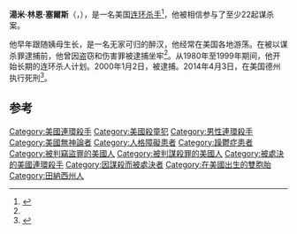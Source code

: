 {{Infobox Criminal
| subject_name   = 湯米·林恩·塞爾斯<br>Tommy Lynn Sells
| alt = 
| birth_date  = {{Birth date|1964|6|28}}
| birth_place = {{USA}}[[加利福尼亞州|加利福尼亞州]][[奧克蘭_(加利福尼亞州)|奧克蘭]]
| death_date  = {{Death date|2014|4|3}} 
| death_place = {{USA}}[[德克薩斯州|德克薩斯州]][[亨茨維爾_(德克薩斯州)|亨茨維爾]]
| alias= 越野殺手(The Cross-country Killer)
| conviction     = [[謀殺|謀殺]]、[[偷竊|偷竊]]、[[嚴重身體傷害|嚴重身體傷害]]等共5項控罪
| cause= [[注射死刑|注射死刑]]
| victims=至少22名
| country=美国
| states=[[密蘇里州|密蘇里州]]、[[紐約州|紐約州]]、[[伊利諾州|伊利諾州]]、[[德克薩斯州|德克薩斯州]]、[[肯塔基州|肯塔基州]]等
| beginyear=1980年
| endyear=1999年12月31日
| apprehended=2000年1月2日
| sentence=[[死刑|死刑]](2000年9月20日)
}}

'''湯米·林恩·塞爾斯'''（{{lang|en|Tommy Lynn Sells}}，{{bd|1964年|6月28日|2014年|4月3日|catIdx=Sells}}），是一名美国[[连环杀手|连环杀手]]<ref name="CL6">{{Cite web |url=http://www.crimelibrary.com/serial_killers/predators/tommy_sells/6.html |title=Murder interrupted |accessdate=2014-04-13 |archive-date=2014-04-03 |archive-url=https://web.archive.org/web/20140403211417/http://www.crimelibrary.com/serial_killers/predators/tommy_sells/6.html |dead-url=no }}</ref>，他被相信参与了至少22起谋杀案。

他早年跟随姨母生长，是一名无家可归的醉汉，他经常在美国各地游荡。在被以谋杀罪逮捕前，他曾因盗窃和伤害罪被逮捕坐牢<ref name="CL6"/>。从1980年至1999年期间，他开始长期的连环杀人计划。2000年1月2日，被逮捕。2014年4月3日，在美国德州执行死刑<ref name="executed">{{Cite web |url=http://news.msn.com/crime-justice/serial-killer-executed-with-texas-new-drug-supply?ocid=ansnews11 |title=Serial killer executed with Texas' new drug supply |access-date=2014-04-13 |archive-url=https://web.archive.org/web/20140406131024/http://news.msn.com/crime-justice/serial-killer-executed-with-texas-new-drug-supply?ocid=ansnews11 |archive-date=2014-04-06 |dead-url=yes }}</ref>。

==参考==
{{reflist}}

{{Authority control}}
{{DEFAULTSORT:Lynn Sells, Tommy}}

[[Category:美國連環殺手|Category:美國連環殺手]]
[[Category:美國殺童犯|Category:美國殺童犯]]
[[Category:男性連環殺手|Category:男性連環殺手]]
[[Category:美國無神論者|Category:美國無神論者]]
[[Category:人格障礙患者|Category:人格障礙患者]]
[[Category:躁鬱症患者|Category:躁鬱症患者]]
[[Category:被判竊盜罪的美國人|Category:被判竊盜罪的美國人]]
[[Category:被判謀殺罪的美國人|Category:被判謀殺罪的美國人]]
[[Category:被處決的美國連環殺手|Category:被處決的美國連環殺手]]
[[Category:因謀殺而被處決者|Category:因謀殺而被處決者]]
[[Category:在美國出生的雙胞胎|Category:在美國出生的雙胞胎]]
[[Category:田納西州人|Category:田納西州人]]
